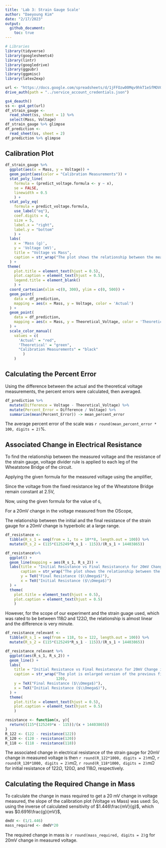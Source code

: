 ```yaml
---
title: 'Lab 3: Strain Gauge Scale'
author: "Daeyoung Kim"
date: "2/17/2023"
output:
  github_document:
    toc: true
---
```


```r
# Libraries
library(tidyverse)
library(googlesheets4)
library(lintr)
library(googledrive)
library(ggpubr)
library(ggpmisc)
library(latex2exp)

url <- "https://docs.google.com/spreadsheets/d/1jFFOzw00Mqv9hkT1eSfMOVGm4FsYe1Dk-1FHNW_bQIQ/edit?usp=sharing"
drive_auth(path = "../service_account_credentials.json")
```

```r
gs4_deauth()
ss <- gs4_get(url)
df_strain_gauge <-
  read_sheet(ss, sheet = 1) %>%
  select(Mass, Voltage)
df_strain_gauge %>% glimpse
df_prediction <-
  read_sheet(ss, sheet = 2)
df_prediction %>% glimpse
```
## Calibration Plot
```r
df_strain_gauge %>% 
  ggplot(aes(x = Mass, y = Voltage)) + 
  geom_point(aes(color = "Calibration Measurements")) +
  stat_poly_line(
    formula = (predict_voltage.formula <- y ~ x),
    se = FALSE, 
    linewidth = 0.5
    ) +
  stat_poly_eq(
    formula = predict_voltage.formula,
    use_label("eq"), 
    coef.digits = 4, 
    size = 5,
    label.x = "right",
    label.y = "bottom"
    ) +
  labs(
    x = 'Mass (g)',
    y = 'Voltage (mV)',
    title = "Voltage vs Mass", 
    caption = str_wrap("The plot shows the relationship between the measured voltage and the amount of mass that hung on the strain gauge. The theoretical points were calculated based on the slope of the calibration measurements. The actual points show the actual voltage measurements with the respective amount of mass.", 80)
  ) + 
 theme(
    plot.title = element_text(hjust = 0.5),
    plot.caption = element_text(hjust = 0.5),
    legend.title = element_blank()
    ) +
  coord_cartesian(xlim =c(0, 300), ylim = c(0, 500)) +
  geom_point(
    data = df_prediction,
    mapping = aes(x = Mass, y = Voltage, color = 'Actual')
  ) +
  geom_point(
    data = df_prediction,
    mapping = aes(x = Mass, y = Theoretical_Voltage, color = 'Theoretical')
  ) + 
  scale_color_manual(
    values = c(
      'Actual' = "red",
      'Theoretical' = "green",
      "Calibration Measurements" = "black"
        )
    )
```

## Calculating the Percent Error
Using the difference between the actual and the theoretical voltage measurements, the percent errors were calculated, then averaged. 
```r
df_prediction %>% 
  mutate(Difference = Voltage - Theoretical_Voltage) %>% 
  mutate(Percent_Error = Difference / Voltage) %>% 
  summarize(mean(Percent_Error)) -> mean_percent_error
```
The average percent error of the scale was `r round(mean_percent_error * 100, digits = 2)`%.

## Associated Change in Electrical Resistance
To find the relationship between the measured voltage and the resistance of the strain gauge, voltage divider rule is applied to each leg of the Wheatstone Bridge of the circuit. 
\begin{equation}
  V_- = V_{in}\frac{R}{2R} \\
  V_- = 2.5V \\
  V_+ = V_{in}\frac{R_2}{R_2+R_s} \\
  V_+ = 5V\frac{115\Omega}{115\Omega+R_s} \\
\end{equation}

Applying the given formula for the measured voltage using the amplifier,
\begin{equation}
  \Delta V_{out} = (V_{ref} + G(V_{+2} - V_{-2})) - (V_{ref} + G(V_{+1} - V_{-1})) \\
  \Delta V_{out} = G((V_{+2} - V_{+1}) - (V_{-2} - V_{-1})) \\
\end{equation}

Since the voltage from the fixed resistance leg of the Wheatstone Bridge remain constant at 2.5V,
\begin{equation}
  \Delta V_{out} = G(V_{+2} - V_{+1}) \\
\end{equation}

Now, using the given formula for the value of `G`,
\begin{equation}
  G = 1 + \frac{100000\Omega}{R_G} \\
  G = 1 + \frac{100000\Omega}{200\Omega} = 501 \\
  \Delta V_{out} = 501(V_{+2} - V_{+1}) \\
\end{equation}

For a 20mV change in the voltage measured from the OScope, 
\begin{equation}
  0.02V = 501(V_{+2} - V_{+1}) \\
  \frac{0.02V}{5V*501} = \frac{115\Omega}{115\Omega+R_{s2}} -\frac{115\Omega}{115\Omega+R_{s1}} \\
\end{equation}

The relationship between the initial and the final resistance of the strain gauge for a 20mV change is hyperbolic at a large range.  
```r
df_resistance <- 
  tibble(R_s_1 = seq(from = 1, to = 10**8, length.out = 100)) %>% 
  mutate(R_s_2 = (115*(125249*R_s_1 - 115))/(R_s_1 + 14403865)) 

df_resistance%>% 
  ggplot() +
  geom_line(mapping = aes(R_s_1, R_s_2)) +
  labs(title = "Initial Resistance vs Final Resistance\n for 20mV Change in Voltage Measured",
       caption = str_wrap("The plot shows the relationship between the initial resistance of the strain gauage and the final resistance of the strain gauge to produce a 20mV voltage difference in the measurement.", 120),
       y = TeX("Final Resistance ($\\Omega$)"), 
       x = TeX("Initial Resistance ($\\Omega$)")
  ) +
  theme(
    plot.title = element_text(hjust = 0.5),
    plot.caption = element_text(hjust = 0.5)
    )
```

However, for the scope of our experiment and the strain guage used, which was rated to be between 118$\Omega$ and 122$\Omega$, the relationship is almost linear and the difference is very minute. 
``` r
df_resistance_relevant <- 
  tibble(R_s_1 = seq(from = 118, to = 122, length.out = 100)) %>% 
  mutate(R_s_2 = (115*(125249*R_s_1 - 115))/(R_s_1 + 14403865)) 

df_resistance_relevant %>% 
  ggplot(aes(R_s_1, R_s_2)) +
  geom_line() +
  labs(
    title = "Initial Resistance vs Final Resistance\n for 20mV Change in Voltage Measured",
    caption = str_wrap("The plot is enlarged version of the previous figure with a range of resistance values that is relevant to the strain guage used in the experiment.",
                       120),
    y = TeX("Final Resistance ($\\Omega$)"),
    x = TeX("Initial Resistance ($\\Omega$)"),
  ) +
  theme(
    plot.title = element_text(hjust = 0.5),
    plot.caption = element_text(hjust = 0.5)
    )
```

```r
resistance <- function(x, y){
  return((115*(125249*x - 115))/(x + 14403865))
}
R_122 <- (122 - resistance(122))
R_120 <- (120 - resistance(120))
R_118 <- (118 - resistance(118))
```
The associated change in electrical resistance of the strain gauge for 20mV change in measured voltage is then `r round(R_122*1000, digits = 2)`$m\Omega$, `r round(R_120*1000, digits = 2)`$m\Omega$, `r round(R_118*1000, digits = 2)`$m\Omega$ for initial resistance of 122$\Omega$, 120$\Omega$, and 118$\Omega$, respectively.


## Calculating the Required Change in Mass
To calculate the change in mass required to get a 20 mV change in voltage measured, the slope of the calibration plot (Voltage vs Mass) was used: 
\begin{equation}
V = 29.96 + 1.446m \\
\frac{dV}{dm} = 1.446
\end{equation}
So, using the inverse of calculated sensitivity of $1.446\frac{mV}{g}$, which was $0.6916\frac{g}{mV}$,

```r
dmdV <- (1/1.446)
mass_required <- dmdV*20
```


The required change in mass is `r round(mass_required, digits = 2)`g for 20mV change in measured voltage.